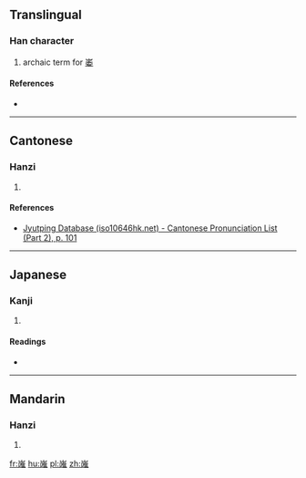 ==Translingual==

===Han character===
{{Han char|rn=46|rad=山|as=11|sn=14|four=2261<sub>4</sub>|canj=山口人土 (UROG)|ids=⿱[[山]][[唯]]}}

# archaic term for [[崣]]

====References====
* {{Han ref|kx=0319.040|dkj=08430|dj=0619.140|hdz=10794.090|uh=5D89|ud=23945|bh=E1AB|bd=57771}}

----

==Cantonese==

===Hanzi===
{{yue-hanzi|jyut=[[ceoi1]]|y=cheui1}}

# {{defn|lang=yue|sort=山11}}

====References====
* [http://www.iso10646hk.net/jp/document/download.jsp Jyutping Database (iso10646hk.net) - Cantonese Pronunciation List (Part 2), p. 101]

----

==Japanese==

===Kanji===
{{ja-kanji|grade=|rs=山11}}

# {{defn|lang=ja|sort=山11}}

====Readings====
* {{ja-readings|on=[[すい]] (sui), [[し]] (shi)|kun=}}

----

==Mandarin==

===Hanzi===
{{cmn-hanzi|pin=[[cuī]] ([[cui1]])|wg=ts'ui<sup>1</sup>}}

# {{defn|lang=cmn|sort=山11}}

[[fr:嶉]]
[[hu:嶉]]
[[pl:嶉]]
[[zh:嶉]]